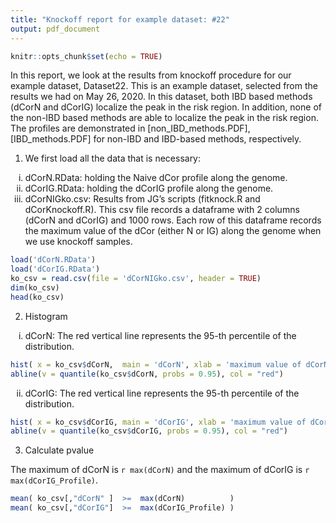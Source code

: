 ---
title: "Knockoff report for example dataset: #22"
output: pdf_document
---

```{r setup, include=FALSE}
knitr::opts_chunk$set(echo = TRUE)
```


In this report, we look at the results from knockoff procedure for our example dataset, Dataset22. This is an example dataset, selected from the results we had on May 26, 2020. In this dataset, both IBD based methods (dCorN and dCorIG) localize the peak in the risk region. In addition, none of the non-IBD based methods are able to localize the peak in the risk region. The profiles are demonstrated in [non_IBD_methods.PDF], [IBD_methods.PDF] for non-IBD and IBD-based methods, respectively. 


1. We first load all the data that is necessary: 

(i)  dCorN.RData: holding the Naive dCor profile along the genome.
(ii) dCorIG.RData: holding the dCorIG profile along the genome.
(ii) dCorNIGko.csv: Results from JG's scripts (fitknock.R and dCorKnockoff.R). This csv file records a dataframe with 2 columns (dCorN and dCorIG) and 1000 rows. Each row of this dataframe records the maximum value of the dCor (either N or IG) along the genome when we use knockoff samples.   

```{r}
load('dCorN.RData')
load('dCorIG.RData')
ko_csv = read.csv(file = 'dCorNIGko.csv', header = TRUE)
dim(ko_csv)
head(ko_csv)
```


\pagebreak 

2. Histogram

(i) dCorN: The red vertical line represents the 95-th percentile of the distribution.

```{r}
hist( x = ko_csv$dCorN,  main = 'dCorN', xlab = 'maximum value of dCorN profile, using knockoff samples', breaks = 'fd' )
abline(v = quantile(ko_csv$dCorN, probs = 0.95), col = "red")
```


\pagebreak 

(ii) dCorIG: The red vertical line represents the 95-th percentile of the distribution.

```{r}
hist( x = ko_csv$dCorIG, main = 'dCorIG', xlab = 'maximum value of dCorIG profile, using knockoff samples', breaks = 'fd' )
abline(v = quantile(ko_csv$dCorIG, probs = 0.95), col = "red")
```



3. Calculate pvalue

The maximum of dCorN is `r max(dCorN) ` and the maximum of dCorIG is `r max(dCorIG_Profile)`.
```{r}
mean( ko_csv[,"dCorN" ]  >=  max(dCorN)          )
mean( ko_csv[,"dCorIG"]  >=  max(dCorIG_Profile) )
```

